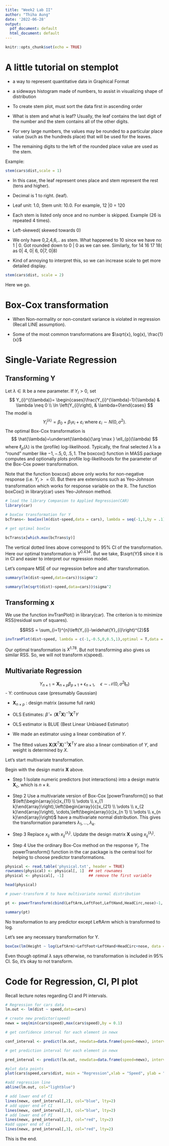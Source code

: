 ```yaml
---
title: "Week2 Lab II"
author: "Thiha Aung"
date: '2022-06-28'
output:
  pdf_document: default
  html_document: default
---
```


```r
knitr::opts_chunk$set(echo = TRUE)
```


# A little tutorial on stemplot

- a way to represent quantitative data in Graphical Format

- a sideways histogram made of numbers, to assist in visualizing shape of distribution

- To create stem plot, must sort the data first in ascending order

- What is stem and what is leaf? Usually, the leaf contains the last digit of the number and the stem contains all of the other digits.

- For very large numbers, the values may be rounded to a particular place value (such as the hundreds place) that will be used for the leaves. 
- The remaining digits to the left of the rounded place value are used as the stem.

Example:

```r
stem(cars$dist,scale = 1)
```

- In this case, the leaf represent ones place and stem represent the rest (tens and higher).

- Decimal is 1 to right.  (leaf).
 
- Leaf unit: 1.0, Stem unit: 10.0. For example, 12 |0 = 120

- Each stem is listed only once and no number is skipped. Example (26 is repeated 4 times). 

- Left-skewed( skewed towards 0)

- We only have 0,2,4,6,.. as stem. What happened to 10 since we have no 1 | 0. Got rounded down to 0 | 0 as we can see.  Similarly, for 14 16 17 18( as 0| 4, 0| 6, 0|7, 0|8)

- Kind of annoying to interpret this, so we can increase scale to get more detailed display.


```r
stem(cars$dist, scale = 2)
```

Here we go.


# Box-Cox transformation

- When Non-normality or non-constant variance is violated in regression (Recall LINE assumption).

- Some of the most common transformations are $\sqrt{x}, log(x), \frac{1}{x}$

# Single-Variate Regression


## Transforming Y
Let $\lambda \in \mathbb{R}$ be a new parameter. If $Y_{i}>0$, set
$$
Y_{i}^{(\lambda)}= \begin{cases}\frac{Y_{i}^{\lambda}-1}{\lambda} & \lambda \neq 0 \\ \ln \left(Y_{i}\right), & \lambda=0\end{cases}
$$
The model is
$$
Y_{i}^{(\lambda)}=\beta_{0}+\beta_{1} x_{i}+\varepsilon_{i} \text { where } \varepsilon_{i} \sim N\left(0, \sigma^{2}\right) .
$$
The optimal Box-Cox transformation is
$$
\hat{\lambda}=\underset{\lambda}{\arg \max } \ell_{p}(\lambda)
$$
where $\ell_{p}(\lambda)$ is the (profile) log-likelihood.
Typically, the final selected $\widehat{\lambda}$ is a "round" number like $-1,-.5,0, .5,1$. The boxcox() function in MASS package computes and optionally plots profile log-likelihoods for the parameter of the Box-Cox power transformation.

Note that the function boxcox() above only works for non-negative response (i.e. $Y_i >= 0$). But there are extensions such as Yeo-Johnson transformation which works for response variable on the $\mathbb{R}$. The function boxCox() in library(car) uses Yeo-Johnson method. 

```r
# load the library Companion to Applied Regression(CAR)
library(car)

# boxCox transformation for Y
bcTrans<- boxCox(lm(dist~speed,data = cars), lambda = seq(-1,1,by = .1))

# get optimal boxCox

bcTrans$x[which.max(bcTrans$y)]
```
The vertical dotted lines above correspond to 95% CI of the transformation. Here our optimal transformation is $Y^{0.434}$. But we take, $\sqrt{Y}$ since it is in CI and easier to interpret our regression model. 

Let's compare MSE of our regression before and after transformation. 

```r
summary(lm(dist~speed,data=cars))$sigma^2

summary(lm(sqrt(dist)~speed,data=cars))$sigma^2
```

## Transforming x 

We use the function invTranPlot() in library(car). The criterion is to minimize RSS(residual sum of squares).

$$RSS = \sum_{i=1}^{n}\left(Y_{i}-\widehat{Y}_{i}\right)^{2}$$
```r
invTranPlot(dist~speed, lambda = c(-1,-0.5,0,0.5,1),optimal = T,data = cars)
```

Our optimal transformation is $X^{1.78}$. But not transforming also gives us similar RSS. So, we will not transform x(speed). 


## Multivariate Regression

$$
Y_{n \times 1}=\mathbf{X}_{n \times p} \beta_{p \times 1}+\epsilon_{n \times 1}, \quad \epsilon \sim \mathcal{N}\left(0, \sigma^{2} \mathbf{I}_{n}\right)
$$
- Y: continuous case (presumably Gaussian)

- $\mathbf{X}_{n \times p}$ : design matrix (assume full rank)

- OLS Estimates: $\hat{\beta}=\left(\mathbf{X}^{T} \mathbf{X}\right)^{-1} \mathbf{X}^{T} Y$

- OLS estimator is BLUE (Best Linear Unbiased Estimator)

- We made an estimator using a linear combination of $Y$.

- The fitted values $\mathbf{X}\left(\mathbf{X}^{T} \mathbf{X}\right)^{-1} \mathbf{X}^{T} Y$ are also a linear combination of $Y$, and weight is determined by $X$.

Let's start multivariate transformation. 

Begin with the design matrix $\mathbf{X}$ above. 

- Step 1 Isolate numeric predictors (not interactions) into a design matrix $\mathbf{X}_{c}$, which is $n \times k$.


- Step 2 Use a multivariate version of Box-Cox [powerTransform()] so that $\left(\begin{array}{c}x_{11} \\ \vdots \\ x_{1 k}\end{array}\right),\left(\begin{array}{c}x_{21} \\ \vdots \\ x_{2 k}\end{array}\right), \cdots,\left(\begin{array}{c}x_{n 1} \\ \vdots \\ x_{n k}\end{array}\right)$ have a multivariate normal distribution. This gives the transformation parameters $\lambda_{1}, \ldots, \lambda_{k}$.


- Step 3 Replace $x_{i j}$ with $x_{i j}^{\left(\lambda_{j}\right)}$. Update the design matrix $\mathbf{X}$ using $x_{i j}^{\left(\lambda_{j}\right)}$.


- Step 4 Use the ordinary Box-Cox method on the response $Y_{i}$.
The powerTransform() function in the car package is the central tool for helping to choose predictor transformations.


```r
physical <- read.table('physical.txt', header = TRUE)
rownames(physical) <- physical[, 1]  ## set rownames
physical <- physical[, -1]           ## remove the first variable

head(physical)

# power-transform X to have multivariate normal distribution

pt <- powerTransform(cbind(LeftArm,LeftFoot,LeftHand,HeadCirc,nose)~1, physical)

summary(pt)
```

No transformation to any predictor except LeftArm which is transformed to log. 

Let's see any necessary transformation for Y.


```r
boxCox(lm(Height ~ log(LeftArm)+LeftFoot+LeftHand+HeadCirc+nose, data = physical))
```

Even though optimal $\lambda$ says otherwise, no transformation is included in 95% CI. So, it's okay to not transform. 


# Code for Regression, CI, PI plot

Recall lecture notes regarding CI and PI intervals. 

```r

# Regression for cars data
lm.out <- lm(dist ~ speed,data=cars)

# create new predictor(speed)
newx = seq(min(cars$speed),max(cars$speed),by = 0.1)

# get confidence interval for each element in newx

conf_interval <- predict(lm.out, newdata=data.frame(speed=newx), interval="confidence",level = 0.95)

# get prediction interval for each element in newx

pred_interval <- predict(lm.out, newdata=data.frame(speed=newx), interval="prediction",level = 0.95)

#plot data points 
plot(cars$speed,cars$dist, main = "Regression",xlab = "Speed", ylab = "Distance")

#add regression line
abline(lm.out, col="lightblue")

# add lower end of CI
lines(newx, conf_interval[,2], col="blue", lty=2)
# add upper end of CI
lines(newx, conf_interval[,3], col="blue", lty=2)
# add lower end of PI
lines(newx, pred_interval[,2], col="red", lty=2)
#add upper end of CI
lines(newx, pred_interval[,3], col="red", lty=2)


```
 This is the end. 